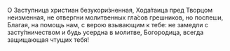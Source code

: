 О Заступница христиан безукори́зненная, Хода́таица пред Творцом неизменная, не отвергни молитвенных гла́сов грешников, но поспеши, Благая, на помощь нам, с верою взывающим к тебе: не замедли с засту́пничеством и будь усердна в молитве, Богородица, всегда защищающая чтущих тебя!
